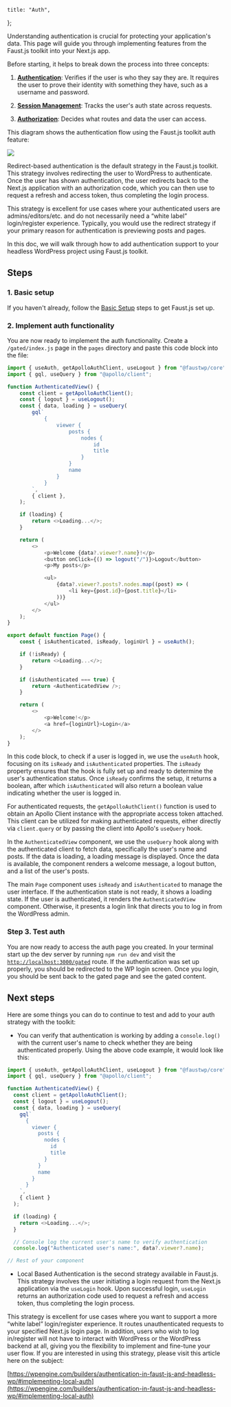 	title: "Auth",
};

Understanding authentication is crucial for protecting your application's data. This page will guide you through implementing features from the Faust.js toolkit into your Next.js app.

Before starting, it helps to break down the process into three concepts:

1. **[Authentication](https://nextjs.org/docs/app/building-your-application/authentication#authentication)**: Verifies if the user is who they say they are. It requires the user to prove their identity with something they have, such as a username and password.

2. **[Session Management](https://nextjs.org/docs/app/building-your-application/authentication#session-management)**: Tracks the user's auth state across requests.

3. **[Authorization](https://nextjs.org/docs/app/building-your-application/authentication#authorization)**: Decides what routes and data the user can access.

This diagram shows the authentication flow using the Faust.js toolkit auth feature:

![](./images/auth-redirect-flow-2048x989-3.png)

Redirect-based authentication is the default strategy in the Faust.js toolkit. This strategy involves redirecting the user to WordPress to authenticate. Once the user has shown authentication, the user redirects back to the Next.js application with an authorization code, which you can then use to request a refresh and access token, thus completing the login process.

This strategy is excellent for use cases where your authenticated users are admins/editors/etc. and do not necessarily need a “white label” login/register experience. Typically, you would use the redirect strategy if your primary reason for authentication is previewing posts and pages.

In this doc, we will walk through how to add authentication support to your headless WordPress project using Faust.js toolkit.

## Steps

### 1\. Basic setup

If you haven't already, follow the [Basic Setup](/docs/how-to/basic-setup/) steps to get Faust.js set up.

### 2\. Implement auth functionality

You are now ready to implement the auth functionality. Create a `/gated/index.js` page in the `pages` directory and paste this code block into the file:

```js title="pages/gated/index.js"
import { useAuth, getApolloAuthClient, useLogout } from "@faustwp/core";
import { gql, useQuery } from "@apollo/client";

function AuthenticatedView() {
	const client = getApolloAuthClient();
	const { logout } = useLogout();
	const { data, loading } = useQuery(
		gql`
			{
				viewer {
					posts {
						nodes {
							id
							title
						}
					}
					name
				}
			}
		`,
		{ client },
	);

	if (loading) {
		return <>Loading...</>;
	}

	return (
		<>
			<p>Welcome {data?.viewer?.name}!</p>
			<button onClick={() => logout("/")}>Logout</button>
			<p>My posts</p>

			<ul>
				{data?.viewer?.posts?.nodes.map((post) => (
					<li key={post.id}>{post.title}</li>
				))}
			</ul>
		</>
	);
}

export default function Page() {
	const { isAuthenticated, isReady, loginUrl } = useAuth();

	if (!isReady) {
		return <>Loading...</>;
	}

	if (isAuthenticated === true) {
		return <AuthenticatedView />;
	}

	return (
		<>
			<p>Welcome!</p>
			<a href={loginUrl}>Login</a>
		</>
	);
}
```

In this code block, to check if a user is logged in, we use the `useAuth` hook, focusing on its `isReady` and `isAuthenticated` properties. The `isReady` property ensures that the hook is fully set up and ready to determine the user's authentication status. Once `isReady` confirms the setup, it returns a boolean, after which `isAuthenticated` will also return a boolean value indicating whether the user is logged in.

For authenticated requests, the `getApolloAuthClient()` function is used to obtain an Apollo Client instance with the appropriate access token attached. This client can be utilized for making authenticated requests, either directly via `client.query` or by passing the client into Apollo's `useQuery` hook.

In the `AuthenticatedView` component, we use the `useQuery` hook along with the authenticated client to fetch data, specifically the user's name and posts. If the data is loading, a loading message is displayed. Once the data is available, the component renders a welcome message, a logout button, and a list of the user's posts.

The main `Page` component uses `isReady` and `isAuthenticated` to manage the user interface. If the authentication state is not ready, it shows a loading state. If the user is authenticated, it renders the `AuthenticatedView` component. Otherwise, it presents a login link that directs you to log in from the WordPress admin.

### Step 3. Test auth

You are now ready to access the auth page you created. In your terminal start up the dev server by running `npm run dev` and visit the [`http://localhost:3000/gated`](http://localhost:3000/gated) route. If the authentication was set up properly, you should be redirected to the WP login screen. Once you login, you should be sent back to the gated page and see the gated content.

## Next steps

Here are some things you can do to continue to test and add to your auth strategy with the toolkit:

- You can verify that authentication is working by adding a `console.log()` with the current user's name to check whether they are being authenticated properly. Using the above code example, it would look like this:

```js
import { useAuth, getApolloAuthClient, useLogout } from "@faustwp/core";
import { gql, useQuery } from "@apollo/client";

function AuthenticatedView() {
  const client = getApolloAuthClient();
  const { logout } = useLogout();
  const { data, loading } = useQuery(
    gql`
      {
        viewer {
          posts {
            nodes {
              id
              title
            }
          }
          name
        }
      }
    `,
    { client }
  );

  if (loading) {
    return <>Loading...</>;
  }

  // Console log the current user's name to verify authentication
  console.log("Authenticated user's name:", data?.viewer?.name);

// Rest of your component
```

- Local Based Authentication is the second strategy available in Faust.js. This strategy involves the user initiating a login request from the Next.js application via the `useLogin` hook. Upon successful login, `useLogin` returns an authorization code used to request a refresh and access token, thus completing the login process.

This strategy is excellent for use cases where you want to support a more “white label” login/register experience. It routes unauthenticated requests to your specified Next.js login page. In addition, users who wish to log in/register will not have to interact with WordPress or the WordPress backend at all, giving you the flexibility to implement and fine-tune your user flow. If you are interested in using this strategy, please visit this article here on the subject:

[https://wpengine.com/builders/authentication-in-faust-js-and-headless-wp/#implementing-local-auth](https://wpengine.com/builders/authentication-in-faust-js-and-headless-wp/#implementing-local-auth)
